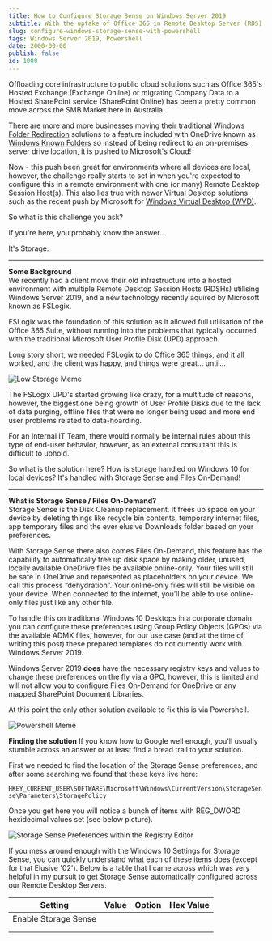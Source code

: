 ```yaml
---
title: How to Configure Storage Sense on Windows Server 2019
subtitle: With the uptake of Office 365 in Remote Desktop Server (RDS) / Citrix Environments, storage can become an issue, this post will show you how we were able to configure this with Powershell.
slug: configure-windows-storage-sense-with-powershell
tags: Windows Server 2019, Powershell
date: 2000-00-00
publish: false
id: 1000
---
```


Offloading core infrastructure to public cloud solutions such as Office 365's Hosted Exchange (Exchange Online) or migrating Company Data to a Hosted SharePoint service (SharePoint Online) has been a pretty common move across the SMB Market here in Australia.

There are more and more businesses moving their traditional Windows <a href="https://docs.microsoft.com/en-us/windows-server/storage/folder-redirection/folder-redirection-rup-overview">Folder Redirection</a> solutions to a feature included with OneDrive known as <a href="https://docs.microsoft.com/en-us/onedrive/redirect-known-folders">Windows Known Folders</a> so instead of being redirect to an on-premises server drive location, it is pushed to Microsoft's Cloud!

Now - this push been great for environments where all devices are local, however, the challenge really starts to set in when you're expected to configure this in a remote environment with one (or many) Remote Desktop Session Host(s). This also lies true with newer Virtual Desktop solutions such as the recent push by Microsoft for <a href="https://azure.microsoft.com/en-us/services/virtual-desktop/">Windows Virtual Desktop (WVD)</a>.

So what is this challenge you ask? 

If you're here, you probably know the answer...

It's Storage.

---

**Some Background**<br />
We recently had a client move their old infrastructure into a hosted environment with multiple Remote Desktop Session Hosts (RDSHs) utilising Windows Server 2019, and a new technology recently aquired by Microsoft known as FSLogix.

FSLogix was the foundation of this solution as it allowed full utilisation of the Office 365 Suite, without running into the problems that typically occurred with the traditional Microsoft User Profile Disk (UPD) approach.

Long story short, we needed FSLogix to do Office 365 things, and it all worked, and the client was happy, and things were great... until...

<img
  alt="Low Storage Meme"
  src="/low-storage.png"
/>

The FSLogix UPD's started growing like crazy, for a multitude of reasons, however, the biggest one being growth of User Profile Disks due to the lack of data purging, offline files that were no longer being used and more end user problems related to data-hoarding.

For an Internal IT Team, there would normally be internal rules about this type of end-user behavior, however, as an external consultant this is difficult to uphold.

So what is the solution here? How is storage handled on Windows 10 for local devices? It's handled with Storage Sense and Files On-Demand!

---

**What is Storage Sense / Files On-Demand?**<br/>
Storage Sense is the Disk Cleanup replacement. It frees up space on your device by deleting things like recycle bin contents, temporary internet files, app temporary files and the ever elusive Downloads folder based on your preferences.

With Storage Sense there also comes Files On-Demand, this feature has the capability to automatically free up disk space by making older, unused, locally available OneDrive files be available online-only. Your files will still be safe in OneDrive and represented as placeholders on your device. We call this process “dehydration”. Your online-only files will still be visible on your device. When connected to the internet, you’ll be able to use online-only files just like any other file.

To handle this on traditional Windows 10 Desktops in a corporate domain you can configure these preferences using Group Policy Objects (GPOs) via the available ADMX files, however, for our use case (and at the time of writing this post) these prepared templates do not currently work with Windows Server 2019.

Windows Server 2019 **does** have the necessary registry keys and values to change these preferences on the fly via a GPO, however, this is limited and will not allow you to configure Files On-Demand for OneDrive or any mapped SharePoint Document Libraries.

At this point the only other solution available to fix this is via Powershell.

<img
  alt="Powershell Meme"
  src="/powershell-meme.png"
/>

**Finding the solution**
If you know how to Google well enough, you'll usually stumble across an answer or at least find a bread trail to your solution.

First we needed to find the location of the Storage Sense preferences, and after some searching we found that these keys live here:

`HKEY_CURRENT_USER\SOFTWARE\Microsoft\Windows\CurrentVersion\StorageSense\Parameters\StoragePolicy`

Once you get here you will notice a bunch of items with REG_DWORD hexidecimal values set (see below picture).

<img
  alt="Storage Sense Preferences within the Registry Editor"
  src="/storage-sense-preferences.png"
/>

If you mess around enough with the Windows 10 Settings for Storage Sense, you can quickly understand what each of these items does (except for that Elusive '02'). Below is a table that I came across which was very helpful in my pursuit to get Storage Sense automatically configured across our Remote Desktop Servers.

|Setting  | Value  | Option  | Hex Value  |
|---|---|---|---|
| Enable Storage Sense  |   |   |   |
|   |   |   |   |
|   |   |   |   |
